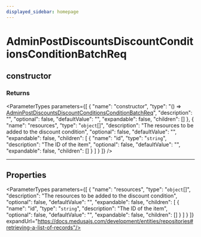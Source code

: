 ```yaml
---
displayed_sidebar: homepage
---
```



# AdminPostDiscountsDiscountConditionsConditionBatchReq

## constructor

### Returns

<ParameterTypes parameters={[
  {
    "name": "constructor",
    "type": "() => [AdminPostDiscountsDiscountConditionsConditionBatchReq](medusa.AdminPostDiscountsDiscountConditionsConditionBatchReq.mdx)",
    "description": "",
    "optional": false,
    "defaultValue": "",
    "expandable": false,
    "children": []
  },
  {
    "name": "resources",
    "type": "`object`[]",
    "description": "The resources to be added to the discount condition",
    "optional": false,
    "defaultValue": "",
    "expandable": false,
    "children": [
      {
        "name": "id",
        "type": "`string`",
        "description": "The ID of the item",
        "optional": false,
        "defaultValue": "",
        "expandable": false,
        "children": []
      }
    ]
  }
]} />

___

## Properties

<ParameterTypes parameters={[
  {
    "name": "resources",
    "type": "`object`[]",
    "description": "The resources to be added to the discount condition",
    "optional": false,
    "defaultValue": "",
    "expandable": false,
    "children": [
      {
        "name": "id",
        "type": "`string`",
        "description": "The ID of the item",
        "optional": false,
        "defaultValue": "",
        "expandable": false,
        "children": []
      }
    ]
  }
]} expandUrl="https://docs.medusajs.com/development/entities/repositories#retrieving-a-list-of-records"/>
